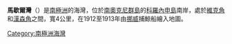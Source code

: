 {{unreferenced|time=2013-10-27T08:42:17+00:00}}
{{coord|60|39|S|45|38|W|source:GNIS|display=title}}

'''馬歇爾灣'''（{{lang-en|Marshall Bay}}）是[[南極洲|南極洲]]的海灣，位於[[南奧克尼群島|南奧克尼群島]]的[[科羅內申島|科羅內申島]]南岸，處於[[維克角|維克角]]和[[漢森角|漢森角]]之間，寬4公里，在1912至1913年由[[挪威|挪威]]捕鯨船繪入地圖。

{{Antarctica-geo-stub}}
[[Category:南極洲海灣|Category:南極洲海灣]]